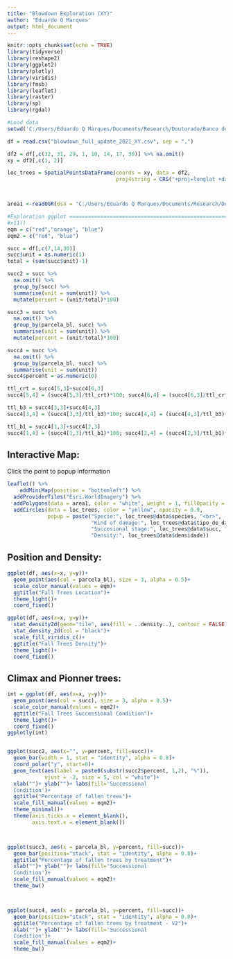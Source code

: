 ```yaml
---
title: "Blowdown Exploration (XY)"
author: 'Eduardo Q Marques'
output: html_document
---
```


```r
knitr::opts_chunk$set(echo = TRUE)
library(tidyverse)
library(reshape2)
library(ggplot2)
library(plotly)
library(viridis)
library(fmsb)
library(leaflet)
library(raster)
library(sp)
library(rgdal)

#Load data
setwd('C:/Users/Eduardo Q Marques/Documents/Research/Doutorado/Banco de Dados Tanguro/Area1-plot/Campo vento')

df = read.csv("blowdown_full_update_2021_XY.csv", sep = ",")

df2 = df[,c(32, 31, 29, 1, 10, 14, 17, 30)] %>% na.omit()
xy = df2[,c(1, 2)]

loc_trees = SpatialPointsDataFrame(coords = xy, data = df2,
                                   proj4string = CRS("+proj=longlat +datum=WGS84 +ellps=WGS84 +towgs84=0,0,0"))



area1 <-readOGR(dsn = "C:/Users/Eduardo Q Marques/Documents/Research/Doutorado/Banco de Dados Tanguro/shapes",layer="Polygon_A_B_C")

#Exploration ggplot ===========================================================================
#x11()
eqm = c("red","orange", "blue")
eqm2 = c("red", "blue")

succ = df[,c(7,14,30)]
succ$unit = as.numeric(1)
total = (sum(succ$unit)-1)

succ2 = succ %>%
  na.omit() %>% 
  group_by(succ) %>% 
  summarise(unit = sum(unit)) %>% 
  mutate(percent = (unit/total)*100)

succ3 = succ %>%
  na.omit() %>% 
  group_by(parcela_bl, succ) %>% 
  summarise(unit = sum(unit)) %>% 
  mutate(percent = (unit/total)*100)

succ4 = succ %>%
  na.omit() %>% 
  group_by(parcela_bl, succ) %>% 
  summarise(unit = sum(unit))
succ4$percent = as.numeric(0)

ttl_crt = succ4[5,3]+succ4[6,3]
succ4[5,4] = (succ4[5,3]/ttl_crt)*100; succ4[6,4] = (succ4[6,3]/ttl_crt)*100

ttl_b3 = succ4[3,3]+succ4[4,3]
succ4[3,4] = (succ4[3,3]/ttl_b3)*100; succ4[4,4] = (succ4[4,3]/ttl_b3)*100

ttl_b1 = succ4[1,3]+succ4[2,3]
succ4[1,4] = (succ4[1,3]/ttl_b1)*100; succ4[2,4] = (succ4[2,3]/ttl_b1)*100

```

## Interactive Map:
Click the point to popup information

```r
leaflet() %>% 
    addMiniMap(position = "bottomleft") %>%
  addProviderTiles("Esri.WorldImagery") %>% 
  addPolygons(data = area1, color = "white", weight = 1, fillOpacity = 0) %>% 
  addCircles(data = loc_trees, color = "yellow", opacity = 0.9,
             popup = paste("Specie:", loc_trees@data$species, "<br>",
                           "Kind of damage:", loc_trees@data$tipo_de_dano, "<br>",
                           "Succesional stage:", loc_trees@data$succ, "<br>",
                           "Density:", loc_trees@data$densidade))
```

## Position and Density:

```r
ggplot(df, aes(x=x, y=y))+
  geom_point(aes(col = parcela_bl), size = 3, alpha = 0.5)+
  scale_color_manual(values = eqm)+
  ggtitle("Fall Trees Location")+
  theme_light()+
  coord_fixed()

ggplot(df, aes(x=x, y=y))+
  stat_density2d(geom="tile", aes(fill = ..density..), contour = FALSE) + 
  stat_density_2d(col = "black")+
  scale_fill_viridis_c()+
  ggtitle("Fall Trees Density")+
  theme_light()+
  coord_fixed()
```

## Climax and Pionner trees:

```r
int = ggplot(df, aes(x=x, y=y))+
  geom_point(aes(col = succ), size = 3, alpha = 0.5)+
  scale_color_manual(values = eqm2)+
  ggtitle("Fall Trees Successional Condition")+
  theme_light()+
  coord_fixed()
ggplotly(int)


ggplot(succ2, aes(x="", y=percent, fill=succ))+
  geom_bar(width = 1, stat = "identity", alpha = 0.8)+
  coord_polar("y", start=0)+
  geom_text(aes(label = paste0(substr(succ2$percent, 1,2), "%")),
            vjust = -2, size = 5, col = "white")+
  xlab("")+ ylab("")+ labs(fill='Successional
  Condition')+
  ggtitle("Percentage of fallen trees")+
  scale_fill_manual(values = eqm2)+
  theme_minimal()+
  theme(axis.ticks.x = element_blank(),
        axis.text.x = element_blank())



ggplot(succ3, aes(x = parcela_bl, y=percent, fill=succ))+
  geom_bar(position="stack", stat = "identity", alpha = 0.8)+
  ggtitle("Percentage of fallen trees by treatment")+
  xlab("")+ ylab("")+ labs(fill='Successional
  Condition')+
  scale_fill_manual(values = eqm2)+
  theme_bw()



ggplot(succ4, aes(x = parcela_bl, y=percent, fill=succ))+
  geom_bar(position="stack", stat = "identity", alpha = 0.8)+
  ggtitle("Percentage of fallen trees by treatment - V2")+
  xlab("")+ ylab("")+ labs(fill='Successional
  Condition')+
  scale_fill_manual(values = eqm2)+
  theme_bw()
```


